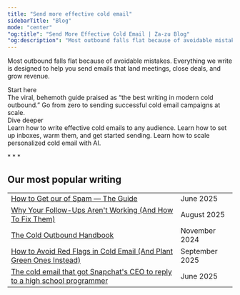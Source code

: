 ```yaml
---
title: "Send more effective cold email"
sidebarTitle: "Blog"
mode: "center"
"og:title": "Send More Effective Cold Email | Za-zu Blog"
"og:description": "Most outbound falls flat because of avoidable mistakes. Everything we write is designed to help you send emails that land meetings, close deals, and grow revenue."
---
```



Most outbound falls flat because of avoidable mistakes. Everything we write is designed to help you send emails that land meetings, close deals, and grow revenue.


<div className="flex flex-col md:flex-row gap-4 pt-4">
  <div className="flex-1">
    <div className="text-left font-geist text-[14px] font-semibold leading-[14px] tracking-[-0.14px] text-[#085ED6] pb-1">Start here</div>
    <Card title="The Cold Email Handbook" img="/images/handbook.jpg" href="/handbook/intro" arrow="true">
      The viral, behemoth guide praised as “the best writing in modern cold outbound.” Go from zero to sending successful cold email campaigns at scale. 
    </Card>
  </div>
  <div className="flex-1">
    <Columns cols={1}>
      <div className="text-left font-geist text-[14px] font-semibold leading-[14px] tracking-[-0.14px] text-[#085ED6] pb-1">Dive deeper</div>
      <Card title="Writing" href="/what-makes-a-good-cold-email" arrow="true">
        Learn how to write effective cold emails to any audience.
      </Card>
      <Card title="Infrastructure" href="/handbook/the-infrastructure" arrow="true">
        Learn how to set up inboxes, warm them, and get started sending.
      </Card>
      <Card title="Scaling" href="/level-up-your-cold-outreach-with-campaign-stacking" arrow="true">
        Learn how to scale personalized cold email with AI.
      </Card>
    </Columns>
  </div>
</div>

<span className='flex justify-center pt-6'>* * *</span> 

## Our most popular writing

|  |                           |
| -------- | ------------------------------------- |
| [How to Get our of Spam — The Guide](/how-to-get-out-of-spam)      | June 2025                          |
| [Why Your Follow-Ups Aren't Working (And How To Fix Them)](follow-ups-arent-working-how-to-fix) | August 2025
| [The Cold Outbound Handbook](/handbook/intro)      | November 2024
| [How to Avoid Red Flags in Cold Email (And Plant Green Ones Instead)](/how-to-avoid-red-flags-in-cold-email-and-plant-green-ones-instead)| September 2025
| [The cold email that got Snapchat's CEO to reply to a high school programmer](/great-cold-emails-snapchat) | June 2025|